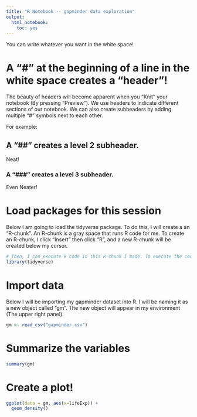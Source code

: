 ```yaml
---
title: "R Notebook -- gapminder data exploration"
output: 
  html_notebook:
    toc: yes
---
```


You can write whatever you want in the white space! 

# A "#" at the beginning of a line in the white space creates a "header"!
The beauty of headers will become apparent when you "Knit" your notebook (By pressing "Preview"). We use headers to indicate different sections of our notebook. We can also create subheaders by adding multiple "#" symbols next to each other. 

For example: 

## A "##" creates a level 2 subheader.
Neat!

### A "###" creates a level 3 subheader.
Even Neater!

# Load packages for this session
Below I am going to load the tidyverse package. To do this, I will create a an "R-chunk". An R-chunk is a gray space that runs R code for me. To create an R-chunk, I click "Insert" then click "R", and a new R-chunk will be created below my cursor. 
```r

# Then, I can execute R code in this R-chunk I made. To execute the code, press the "Play" button on the top right corner of the gray space. 
library(tidyverse)

```


# Import data 
Below I will be importing my gapminder dataset into R. I will be naming it as a new object called "gm". The new object will appear in my environment (The upper right panel).
```r

gm <- read_csv("gapminder.csv")

```


# Summarize the variables
```r

summary(gm)

```


# Create a plot!
```r

ggplot(data = gm, aes(x=lifeExp)) + 
  geom_density()

```








